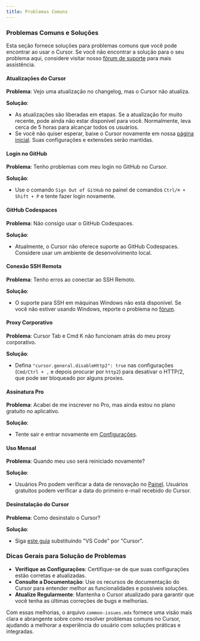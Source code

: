 ```yaml
---
title: Problemas Comuns
---
```


### Problemas Comuns e Soluções

Esta seção fornece soluções para problemas comuns que você pode encontrar ao usar o Cursor. Se você não encontrar a solução para o seu problema aqui, considere visitar nosso [fórum de suporte](https://forum.cursor.com/) para mais assistência.

#### Atualizações do Cursor

**Problema**: Vejo uma atualização no changelog, mas o Cursor não atualiza.

**Solução**:

- As atualizações são liberadas em etapas. Se a atualização for muito recente, pode ainda não estar disponível para você. Normalmente, leva cerca de 5 horas para alcançar todos os usuários.
- Se você não quiser esperar, baixe o Cursor novamente em nossa [página inicial](https://cursor.com/). Suas configurações e extensões serão mantidas.

#### Login no GitHub

**Problema**: Tenho problemas com meu login no GitHub no Cursor.

**Solução**:

- Use o comando `Sign Out of GitHub` no painel de comandos `Ctrl/⌘ + Shift + P` e tente fazer login novamente.

#### GitHub Codespaces

**Problema**: Não consigo usar o GitHub Codespaces.

**Solução**:

- Atualmente, o Cursor não oferece suporte ao GitHub Codespaces. Considere usar um ambiente de desenvolvimento local.

#### Conexão SSH Remota

**Problema**: Tenho erros ao conectar ao SSH Remoto.

**Solução**:

- O suporte para SSH em máquinas Windows não está disponível. Se você não estiver usando Windows, reporte o problema no [fórum](https://forum.cursor.com/).

#### Proxy Corporativo

**Problema**: Cursor Tab e Cmd K não funcionam atrás do meu proxy corporativo.

**Solução**:

- Defina `"cursor.general.disableHttp2": true` nas configurações (`Cmd/Ctrl + ,` e depois procurar por `http2`) para desativar o HTTP/2, que pode ser bloqueado por alguns proxies.

#### Assinatura Pro

**Problema**: Acabei de me inscrever no Pro, mas ainda estou no plano gratuito no aplicativo.

**Solução**:

- Tente sair e entrar novamente em [Configurações](/get-started/migrate-from-vscode#cursor-settings).

#### Uso Mensal

**Problema**: Quando meu uso será reiniciado novamente?

**Solução**:

- Usuários Pro podem verificar a data de renovação no [Painel](https://cursor.com/settings). Usuários gratuitos podem verificar a data do primeiro e-mail recebido do Cursor.

#### Desinstalação do Cursor

**Problema**: Como desinstalo o Cursor?

**Solução**:

- Siga [este guia](https://code.visualstudio.com/docs/setup/uninstall) substituindo "VS Code" por "Cursor".

### Dicas Gerais para Solução de Problemas

- **Verifique as Configurações**: Certifique-se de que suas configurações estão corretas e atualizadas.
- **Consulte a Documentação**: Use os recursos de documentação do Cursor para entender melhor as funcionalidades e possíveis soluções.
- **Atualize Regularmente**: Mantenha o Cursor atualizado para garantir que você tenha as últimas correções de bugs e melhorias.

Com essas melhorias, o arquivo `common-issues.mdx` fornece uma visão mais clara e abrangente sobre como resolver problemas comuns no Cursor, ajudando a melhorar a experiência do usuário com soluções práticas e integradas.
